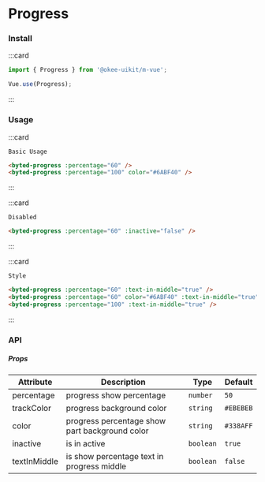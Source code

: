 # Progress

### Install

:::card

```javascript
import { Progress } from '@okee-uikit/m-vue';

Vue.use(Progress);
```

:::

### Usage

:::card

```topic
Basic Usage
```

```html
<byted-progress :percentage="60" />
<byted-progress :percentage="100" color="#6ABF40" />
```

:::

:::card

```topic
Disabled
```

```html
<byted-progress :percentage="60" :inactive="false" />
```

:::

:::card

```topic
Style
```

```html
<byted-progress :percentage="60" :text-in-middle="true" />
<byted-progress :percentage="60" color="#6ABF40" :text-in-middle="true" />
<byted-progress :percentage="100" :text-in-middle="true" />
```

:::

### API

##### Props

| Attribute    | Description                                    | Type      | Default   |
| ------------ | ---------------------------------------------- | --------- | --------- |
| percentage   | progress show percentage                       | `number`  | `50`      |
| trackColor   | progress background color                      | `string`  | `#EBEBEB` |
| color        | progress percentage show part background color | `string`  | `#338AFF` |
| inactive     | is in active                                   | `boolean` | `true`    |
| textInMiddle | is show percentage text in progress middle     | `boolean` | `false`   |

